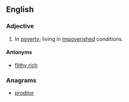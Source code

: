 ==English==

===Adjective===
{{en-adj|pos=[[dirt]] [[poor]]}}

# In [[poverty]]; living in [[impoverished]] conditions.

====Antonyms====
* [[filthy rich]]

===Anagrams===
* [[proditor#English|proditor]]